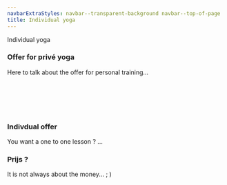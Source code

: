 ```yaml
---
navbarExtraStyles: navbar--transparent-background navbar--top-of-page
title: Individual yoga
---
```


<Section>
  <Background imageName="meditation.jpg" className="vh-50 w-100">
    <SectionFooter className="text--light text--emphasized">
      Individual yoga
    </SectionFooter>
  </Background>
  <Content className="w-100">
    <h3> Offer for privé yoga </h3>
    Here to talk about the offer for personal training...
    <br/><br/><br/><br/><br/><br/>
  </Content>
</Section>

<Section className="pb-3">
  <Content>
    <h3>Indivdual offer</h3>
    You want a one to one lesson ? ...
  </Content>
  <Content className="vh-30 pl-0 pr-0">
    <Image name="nature-chill.JPG" />
  </Content>

  <Content className="vh-30 pl-0 pr-0">
    <Image name="nature-chill.JPG" />
  </Content>
  <Content>
    <h3>Prijs ?</h3>
    It is not always about the money... ; )
  </Content>
</Section>